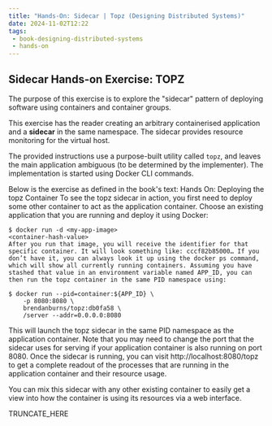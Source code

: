 ```yaml
---
title: "Hands-On: Sidecar | Topz (Designing Distributed Systems)"
date: 2024-11-02T12:22
tags:
 - book-designing-distributed-systems
 - hands-on
---
```



## Sidecar Hands-on Exercise: TOPZ
The purpose of this exercise is to explore the "sidecar" pattern of deploying
software using containers and container groups.

This exercise has the reader creating an arbitrary containerised
application and a **sidecar** in the same namespace. The sidecar provides
resource monitoring for the virtual host.

The provided instructions use a purpose-built utility called `topz`,
and leaves the main application ambiguous (to be determined by the
implementer). The implementation is started using Docker CLI commands.

Below is the exercise as defined in the book's text:
<Expandable>
Hands On: Deploying the topz Container
To see the topz sidecar in action, you first need to deploy some other container to act as the application container. Choose an existing application that you are running and deploy it using Docker:
>
```
$ docker run -d <my-app-image>
<container-hash-value>
After you run that image, you will receive the identifier for that specific container. It will look something like: cccf82b85000…​ If you don’t have it, you can always look it up using the docker ps command, which will show all currently running containers. Assuming you have stashed that value in an environment variable named APP_ID, you can then run the topz container in the same PID namespace using:
```

```
$ docker run --pid=container:${APP_ID} \
    -p 8080:8080 \
    brendanburns/topz:db0fa58 \
    /server --addr=0.0.0.0:8080
```
This will launch the topz sidecar in the same PID namespace as the application container. Note that you may need to change the port that the sidecar uses for serving if your application container is also running on port 8080. Once the sidecar is running, you can visit http://localhost:8080/topz to get a complete readout of the processes that are running in the application container and their resource usage.

You can mix this sidecar with any other existing container to easily get a view into how the container is using its resources via a web interface.
</Expandable>

TRUNCATE_HERE

<LocalSetup/>
<Challenges/>
<Solutions/>

